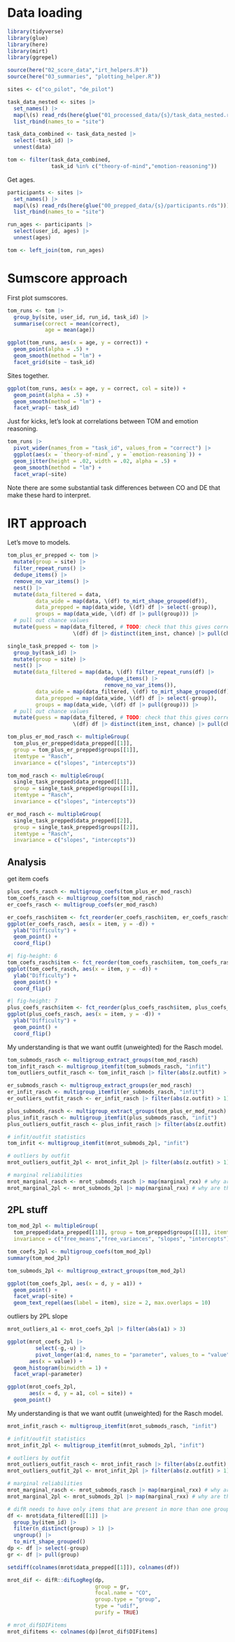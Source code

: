 # Data loading

```r
library(tidyverse)
library(glue)
library(here)
library(mirt)
library(ggrepel)

source(here("02_score_data","irt_helpers.R"))
source(here("03_summaries", "plotting_helper.R"))

sites <- c("co_pilot", "de_pilot")

task_data_nested <- sites |>
  set_names() |>
  map(\(s) read_rds(here(glue("01_processed_data/{s}/task_data_nested.rds")))) |>
  list_rbind(names_to = "site")

task_data_combined <- task_data_nested |>
  select(-task_id) |>
  unnest(data) 

tom <- filter(task_data_combined, 
              task_id %in% c("theory-of-mind","emotion-reasoning"))
```

Get ages. 

```r
participants <- sites |>
  set_names() |>
  map(\(s) read_rds(here(glue("00_prepped_data/{s}/participants.rds")))) |>
  list_rbind(names_to = "site")

run_ages <- participants |>
  select(user_id, ages) |>
  unnest(ages)

tom <- left_join(tom, run_ages)
```

# Sumscore approach

First plot sumscores.

```r
tom_runs <- tom |>
  group_by(site, user_id, run_id, task_id) |>
  summarise(correct = mean(correct), 
            age = mean(age))

ggplot(tom_runs, aes(x = age, y = correct)) + 
  geom_point(alpha = .5) + 
  geom_smooth(method = "lm") +
  facet_grid(site ~ task_id)
```

Sites together. 

```r
ggplot(tom_runs, aes(x = age, y = correct, col = site)) + 
  geom_point(alpha = .5) + 
  geom_smooth(method = "lm") +
  facet_wrap(~ task_id)
```

Just for kicks, let's look at correlations between TOM and emotion reasoning. 

```r
tom_runs |>
  pivot_wider(names_from = "task_id", values_from = "correct") |>
  ggplot(aes(x = `theory-of-mind`, y = `emotion-reasoning`)) + 
  geom_jitter(height = .02, width = .02, alpha = .5) + 
  geom_smooth(method = "lm") + 
  facet_wrap(~site)
```


Note there are some substantial task differences between CO and DE that make these hard to interpret. 

# IRT approach

Let's move to models. 

```r

tom_plus_er_prepped <- tom |>
  mutate(group = site) |>
  filter_repeat_runs() |>
  dedupe_items() |> 
  remove_no_var_items() |>
  nest() |>
  mutate(data_filtered = data,
         data_wide = map(data, \(df) to_mirt_shape_grouped(df)), 
         data_prepped = map(data_wide, \(df) df |> select(-group)),
         groups = map(data_wide, \(df) df |> pull(group))) |>
  # pull out chance values
  mutate(guess = map(data_filtered, # TODO: check that this gives correct order
                     \(df) df |> distinct(item_inst, chance) |> pull(chance)))

single_task_prepped <- tom |>
  group_by(task_id) |>
  mutate(group = site) |>
  nest() |>
  mutate(data_filtered = map(data, \(df) filter_repeat_runs(df) |> 
                               dedupe_items() |> 
                               remove_no_var_items()),
         data_wide = map(data_filtered, \(df) to_mirt_shape_grouped(df)), 
         data_prepped = map(data_wide, \(df) df |> select(-group)),
         groups = map(data_wide, \(df) df |> pull(group))) |>
  # pull out chance values
  mutate(guess = map(data_filtered, # TODO: check that this gives correct order
                     \(df) df |> distinct(item_inst, chance) |> pull(chance)))
```


```r
tom_plus_er_mod_rasch <- multipleGroup(
  tom_plus_er_prepped$data_prepped[[1]], 
  group = tom_plus_er_prepped$groups[[1]], 
  itemtype = "Rasch", 
  invariance = c("slopes", "intercepts"))

tom_mod_rasch <- multipleGroup(
  single_task_prepped$data_prepped[[1]], 
  group = single_task_prepped$groups[[1]], 
  itemtype = "Rasch", 
  invariance = c("slopes", "intercepts"))

er_mod_rasch <- multipleGroup(
  single_task_prepped$data_prepped[[2]], 
  group = single_task_prepped$groups[[2]], 
  itemtype = "Rasch", 
  invariance = c("slopes", "intercepts"))
```

## Analysis

get item coefs

```r
plus_coefs_rasch <- multigroup_coefs(tom_plus_er_mod_rasch)
tom_coefs_rasch <- multigroup_coefs(tom_mod_rasch)
er_coefs_rasch <- multigroup_coefs(er_mod_rasch)
```



```r
er_coefs_rasch$item <- fct_reorder(er_coefs_rasch$item, er_coefs_rasch$d)
ggplot(er_coefs_rasch, aes(x = item, y = -d)) + 
  ylab("Difficulty") +
  geom_point() + 
  coord_flip() 
```


```r
#| fig-height: 6
tom_coefs_rasch$item <- fct_reorder(tom_coefs_rasch$item, tom_coefs_rasch$d)
ggplot(tom_coefs_rasch, aes(x = item, y = -d)) + 
  ylab("Difficulty") +
  geom_point() + 
  coord_flip() 
```


```r
#| fig-height: 7
plus_coefs_rasch$item <- fct_reorder(plus_coefs_rasch$item, plus_coefs_rasch$d)
ggplot(plus_coefs_rasch, aes(x = item, y = -d)) + 
  ylab("Difficulty") +
  geom_point() + 
  coord_flip()
```

My understanding is that we want outfit (unweighted) for the Rasch model.


```r
tom_submods_rasch <- multigroup_extract_groups(tom_mod_rasch)
tom_infit_rasch <- multigroup_itemfit(tom_submods_rasch, "infit")
tom_outliers_outfit_rasch <- tom_infit_rasch |> filter(abs(z.outfit) > 1)

er_submods_rasch <- multigroup_extract_groups(er_mod_rasch)
er_infit_rasch <- multigroup_itemfit(er_submods_rasch, "infit")
er_outliers_outfit_rasch <- er_infit_rasch |> filter(abs(z.outfit) > 1)

plus_submods_rasch <- multigroup_extract_groups(tom_plus_er_mod_rasch)
plus_infit_rasch <- multigroup_itemfit(plus_submods_rasch, "infit")
plus_outliers_outfit_rasch <- plus_infit_rasch |> filter(abs(z.outfit) > 1)
```






```r
# infit/outfit statistics
tom_infit <- multigroup_itemfit(mrot_submods_2pl, "infit")

# outliers by outfit
mrot_outliers_outfit_2pl <- mrot_infit_2pl |> filter(abs(z.outfit) > 1)
```




```r
# marginal reliabilities
mrot_marginal_rasch <- mrot_submods_rasch |> map(marginal_rxx) # why are these the same?
mrot_marginal_2pl <- mrot_submods_2pl |> map(marginal_rxx) # why are these the same?
```



## 2PL stuff




```r
tom_mod_2pl <- multipleGroup(
  tom_prepped$data_prepped[[1]], group = tom_prepped$groups[[1]], itemtype = "2PL", 
  invariance = c("free_means","free_variances", "slopes", "intercepts"))

tom_coefs_2pl <- multigroup_coefs(tom_mod_2pl)
summary(tom_mod_2pl)

tom_submods_2pl <- multigroup_extract_groups(tom_mod_2pl)

ggplot(tom_coefs_2pl, aes(x = d, y = a1)) + 
  geom_point() + 
  facet_wrap(~site) + 
  geom_text_repel(aes(label = item), size = 2, max.overlaps = 10)
```

outliers by 2PL slope


```r

mrot_outliers_a1 <- mrot_coefs_2pl |> filter(abs(a1) > 3) 

ggplot(mrot_coefs_2pl |>
         select(-g,-u) |>
         pivot_longer(a1:d, names_to = "parameter", values_to = "value"), 
       aes(x = value)) + 
  geom_histogram(binwidth = 1) + 
  facet_wrap(~parameter)
```


```r
ggplot(mrot_coefs_2pl, 
       aes(x = d, y = a1, col = site)) + 
  geom_point() 
```




My understanding is that we want outfit (unweighted) for the Rasch model.


```r
mrot_infit_rasch <- multigroup_itemfit(mrot_submods_rasch, "infit")

```



```r
# infit/outfit statistics
mrot_infit_2pl <- multigroup_itemfit(mrot_submods_2pl, "infit")

# outliers by outfit
mrot_outliers_outfit_rasch <- mrot_infit_rasch |> filter(abs(z.outfit) > 1)
mrot_outliers_outfit_2pl <- mrot_infit_2pl |> filter(abs(z.outfit) > 1)
```

```r
# marginal reliabilities
mrot_marginal_rasch <- mrot_submods_rasch |> map(marginal_rxx) # why are these the same?
mrot_marginal_2pl <- mrot_submods_2pl |> map(marginal_rxx) # why are these the same?
```


```r
# difR needs to have only items that are present in more than one group
df <- mrot$data_filtered[[1]] |>
  group_by(item_id) |>
  filter(n_distinct(group) > 1) |>
  ungroup() |>
  to_mirt_shape_grouped()
dp <- df |> select(-group)
gr <- df |> pull(group)

setdiff(colnames(mrot$data_prepped[[1]]), colnames(df))

mrot_dif <- difR::difLogReg(dp,
                            group = gr,
                            focal.name = "CO",
                            group.type = "group",
                            type = "udif", 
                            purify = TRUE)

# mrot_dif$DIFitems
mrot_difitems <- colnames(dp)[mrot_dif$DIFitems]
```

